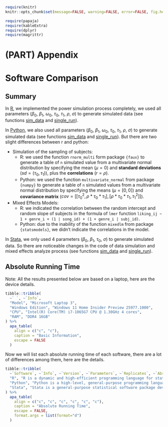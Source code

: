 
```r
require(knitr)
knitr::opts_chunk$set(message=FALSE, warning=FALSE, error=FALSE, fig.height=5, fig.width=8, fig.path="figures/")

require(papaja)
require(kableExtra)
require(dplyr)
require(magrittr)
```

# (PART) Appendix {-}

# Software Comparison

## Summary

In [R](./r.html), we implemented the power simulation process completely, we used all parameters
($\beta_0$, $\beta_1$, $\omega_0$, $\tau_0$, $\tau_1$, $\rho$, $\sigma$) to generate simulated data
(see functions [sim_data](./r.html#data-simulation-automated) and [single_run](./r.html#power-calculation-single-run)).

In [Python](./python.html), we also used all parameters ($\beta_0$, $\beta_1$, $\omega_0$, $\tau_0$, $\tau_1$, $\rho$, $\sigma$) to generate simulated data
(see functions [sim_data](./python.html#data-simulation-automated) and [single_run](./python.html#power-calculation-single-run)).
But there are two slight differences between r and python:

- Simulation of the sampling of subjects:
    - R: we used the function `rnorm_multi` form package `{faux}` to generate a table of `n` simulated value from a multivariate normal distribution by specifying
    the mean ($\mu = 0$) and **standard deviations** ($sd = (\tau_0, \tau_1)$), plus the **correlations** ($r = \rho$).
    - Python: we used the function `multivariate_normal` from package `{numpy}` to generate a table of `n` simulated values from a multivariate normal distribution by specifying
    the means ($\mu = [0, 0]$) and **covariance matrix** ($cov = [[\tau_0^2, \rho * \tau_0 * \tau_1], [\rho * \tau_0 * \tau_1, \tau_1^2]]$).

- Mixed Effects Models:
    - R: we indicated the correlation between the random intercept and random slope of subjects in the formula of `lmer` function `liking_ij ~ 1 + genre_i + (1 | song_id) + (1 + genre_i | subj_id)`.
    - Python: due to the inability of the function `mixedlm` from package `{statsmodels}`, we didn't indicate the correlations in the model.

In [Stata](./stata.html), we only used 4 parameters ($\beta_0$, $\beta_1$, $\tau_0$, $\sigma$) to generate simulated data.
So there are noticeable changes in the code of data simulation and mixed effects analyze process
(see functions [sim_data](./stata.html#data-simulation-automated) and [single_run](./stata.html#power-calculation-single-run)).

## Absolute Running Time

Note: All the results presented below are based on a laptop, here are the device details.

```r
tibble::tribble(
  ~` `, ~`Info`,
  "Model", "Microsoft Laptop 3",
  "Windows Edition", "Windows 11 Home Insider Preview 25977.1000",
  "CPU", "Intel(R) Core(TM) i7-1065G7 CPU @ 1.30GHz 4 cores",
  "RAM", "DDR4 16GB"
) %>%
  apa_table(
    align = c("c", "c"),
    caption = "Basic Information",
    escape = FALSE
  )
```

Now we will list each absolute running time of each software, there are a lot of differences among them, here are the details.

```r
tibble::tribble(
  ~`Software`, ~`Info`, ~`Version`, ~`Parameters`, ~`Replicates`, ~`Absolute Time`,
  "R", "R is a dynamic and high-efficient programming language for statistical computing and graphics.", "$\\substack{\\text{R: 4.3.1} \\\\ \\text{lmerTest: 3.1} \\\\ \\text{lme4: 1.1}}$", "$\\beta_0$, $\\beta_1$, $\\omega_0$, $\\tau_0$, $\\tau_1$, $\\rho$, $\\sigma$", 100, "4m13s",
  "Python", "Python is a high-level, general-purpose programming language.", "$\\substack{\\text{Python: 3.11.6} \\\\ \\text{numpy: 1.26.1} \\\\ \\text{pandas: 2.1.1} \\\\ \\text{statsmodels: 0.14.0}}$", "$\\beta_0$, $\\beta_1$, $\\omega_0$, $\\tau_0$, $\\tau_1$, $\\rho$, $\\sigma$", 30, "21m27s",
  "Stata", "Stata is a general-purpose statistical software package developed by StataCorp for data manipulation, visualization, statistics, and automated reporting.", "$\\substack{\\text{Stata: Stata17MP}}$", "$\\beta_0$, $\\beta_1$, $\\tau_0$, $\\sigma$", 30, "6min7s",
) %>%
  apa_table(
    align = c("c", "c", "c", "c", "c", "c"),
    caption = "Absolute Running Time",
    escape = FALSE,
    format.args = list(format="d")
  )
```